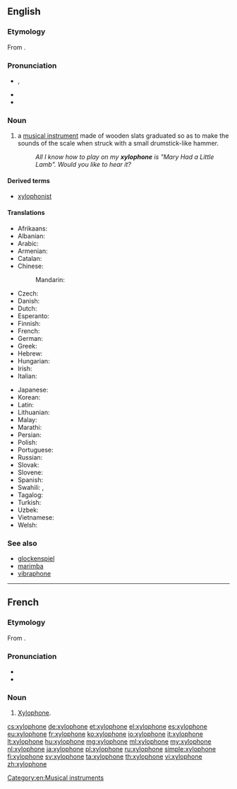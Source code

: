 ==English==
{{wikipedia}}

===Etymology===
From {{confix|xylo|t1=of wood|phone|t2=sound}}.

===Pronunciation===
* {{enPR|zīʹlə-fōn'}}, {{IPA|/ˈzaɪ.lə.ˌfəʊn/}}
* {{audio|En-us-xylophone.ogg|Audio (US)}}
* {{hyphenation|xy|lo|phone}}

===Noun===
{{en-noun}}

# a [[musical instrument]] made of wooden slats graduated so as to make the sounds of the scale when struck with a small drumstick-like hammer.
#: ''All I know how to play on my '''xylophone''' is "Mary Had a Little Lamb". Would you like to hear it?''

====Derived terms====
* [[xylophonist]]

====Translations====
{{trans-top|musical instrument}}
* Afrikaans: {{t-|af|xilofoon}}
* Albanian: {{t-|sq|ksilofon}}
* Arabic: {{t-|ar|زايلفون|m|tr=zailufú:n}}
* Armenian: {{t-|hy|քսիլոֆոն|tr=k'silofon}}
* Catalan: {{t+|ca|xilòfon|m}}
* Chinese:
*: Mandarin: {{t-|cmn|木琴|tr=mùqín|sc=Hani}}
* Czech: {{t+|cs|xylofon|m}}
* Danish: {{t-|da|xylofon|c}}
* Dutch: {{t+|nl|xylofoon|m}}
* Esperanto: {{t-|eo|ksilofono}}
* Finnish: {{t+|fi|ksylofoni}}
* French: {{t+|fr|xylophone|m}}
* German: {{t+|de|Xylophon|n}}
* Greek: {{t+|el|ξυλόφωνο|n|tr=ksilófono}}
* Hebrew: {{t+|he|קסילופון|m|tr=ksilofón}}
* Hungarian: {{t+|hu|xilofon}}
* Irish: {{t-|ga|xileafón|m}}
* Italian: {{t+|it|xilofono|m}}
{{trans-mid}}
* Japanese: {{t+|ja|木琴|tr=もっきん, mokkin}}
* Korean: {{t+|ko|실로폰|tr=sillopon|sc=Hang}}
* Latin: {{t-|la|xylophonium|n}}
* Lithuanian: {{t-|lt|ksilofonas|m}}
* Malay: {{t-|ms|xilofon}}
* Marathi: {{t-|mr|जाय्लोफोन|m|tr=zāylofona|sc=Deva}}
* Persian: {{t-|fa|سنتور چوبی}}
* Polish: {{t+|pl|ksylofon|m}}
* Portuguese: {{t+|pt|xilofone|m}}
* Russian: {{t+|ru|ксилофон|m|tr=ksilofón}}
* Slovak: {{t-|sk|xylofón|m}}
* Slovene: {{t+|sl|ksilofon|m}}
* Spanish: {{t+|es|xilófono|m}}
* Swahili: {{t-|sw|zilofoni}}, {{t-|sw|marimba ya kizungu}}
* Tagalog: {{t-|tl|silopono}}
* Turkish: {{t+|tr|ksilofon}}
* Uzbek: {{t-|uz|ksilofon}}
* Vietnamese: {{t-|vi|mộc cầm}}
* Welsh: {{t|cy|seiloffon|m}}
{{trans-bottom}}

===See also===
* [[glockenspiel]]
* [[marimba]]
* [[vibraphone]]

[[Category:en:Musical instruments]]

----

==French==

===Etymology===
From {{confix|xylo|phone|lang=fr}}.

===Pronunciation===
* {{audio|Fr-xylophone.ogg|audio}}
* {{IPA|/ɡzi.lɔ.fɔn/|lang=fr}}

===Noun===
{{fr-noun|m|s}}

# [[xylophone#English|Xylophone]].

[[cs:xylophone]]
[[de:xylophone]]
[[et:xylophone]]
[[el:xylophone]]
[[es:xylophone]]
[[eu:xylophone]]
[[fr:xylophone]]
[[ko:xylophone]]
[[io:xylophone]]
[[it:xylophone]]
[[lt:xylophone]]
[[hu:xylophone]]
[[mg:xylophone]]
[[ml:xylophone]]
[[my:xylophone]]
[[nl:xylophone]]
[[ja:xylophone]]
[[pl:xylophone]]
[[ru:xylophone]]
[[simple:xylophone]]
[[fi:xylophone]]
[[sv:xylophone]]
[[ta:xylophone]]
[[th:xylophone]]
[[vi:xylophone]]
[[zh:xylophone]]